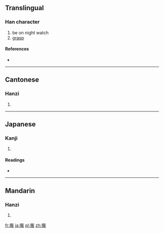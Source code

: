 ==Translingual==

===Han character===
{{Han char|rn=64|rad=手|as=08|sn=11|four=5104<sub>7</sub>|canj=手尸十水 (QSJE)}}

# be on night watch
# [[grasp]]

====References====
* {{Han ref|kx=0439.110|dkj=12287|dj=0791.010|hdz=31891.050|uh=63AB|ud=25515|bh=D570|bd=54640}}

----

==Cantonese==

===Hanzi===
{{yue-hanzi|jyut=|y=jau1}}

# {{defn|Cantonese|sort=手08}}

----

==Japanese==

===Kanji===
{{ja-kanji|grade=|rs=手08}}

# {{defn|Japanese|sort=手08}}

====Readings====
* {{ja-readings|on=[[そう]] (sō), [[しゅう]] (shū)|kun=[[まもる]] (mamoru), [[たきぎ]] (takigi), [[うつ]] (utsu)}}

----

==Mandarin==

===Hanzi===
{{cmn-hanzi|pin=[[jū]] ([[ju1]]), [[zōu]] ([[zou1]])|wg=chü<sup>1</sup>, tsou<sup>1</sup>}}

# {{defn|Mandarin|sort=手08}}

[[fr:掫]]
[[ja:掫]]
[[pl:掫]]
[[zh:掫]]